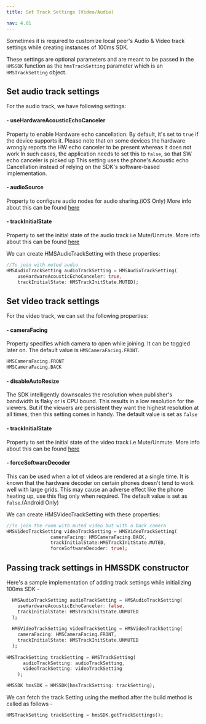 ```yaml
---
title: Set Track Settings (Video/Audio)

nav: 4.01
---
```


Sometimes it is required to customize local peer's Audio & Video track settings while creating instances of 100ms SDK.

These settings are optional parameters and are meant to be passed in the `HMSSDK` function as the `hmsTrackSetting` parameter which is an `HMSTrackSetting` object.

## Set audio track settings

For the audio track, we have following settings:

#### - useHardwareAcousticEchoCanceler

Property to enable Hardware echo cancellation. By default, it's set to `true` if the device supports it.
Please note that on some devices the hardware wrongly reports the HW echo canceler to be present whereas it does not work
In such cases, the application needs to set this to `false`, so that SW echo canceler is picked up
This setting uses the phone's Acoustic echo Cancellation instead of relying on the SDK's software-based implementation.

#### - audioSource

Property to configure audio nodes for audio sharing.(iOS Only) More info about this can be found [here](../features/audio_sharing#i-os-setup)

#### - trackInitialState

Property to set the initial state of the audio track i.e Mute/Unmute. More info about this can be found [here](../features/mute#setting-video-and-mic-off-while-joining)

We can create HMSAudioTrackSetting with these properties:
```dart 
//To join with muted audio
HMSAudioTrackSetting audioTrackSetting = HMSAudioTrackSetting(
    useHardwareAcousticEchoCanceler: true,
    trackInitialState: HMSTrackInitState.MUTED);
```

## Set video track settings 

For the video track, we can set the following properties:

#### - cameraFacing

Property specifies which camera to open while joining. It can be toggled later on. The default value is `HMSCameraFacing.FRONT`.

```dart
HMSCameraFacing.FRONT
HMSCameraFacing.BACK
```

#### - disableAutoResize

The SDK intelligently downscales the resolution when publisher's bandwidth is flaky or is CPU bound. This results in a low resolution for the viewers. But if the viewers are persistent they want the highest resolution at all times, then this setting comes in handy.
The default value is set as `false`

#### - trackInitialState

Property to set the initial state of the video track i.e Mute/Unmute. More info about this can be found [here](../features/mute#setting-video-and-mic-off-while-joining)

#### - forceSoftwareDecoder

This can be used when a lot of videos are rendered at a single time. It is known that the hardware decoder on certain phones doesn't tend to work well with large grids.
This may cause an adverse effect like the phone heating up, use this flag only when required. The default value is set as `false`.(Android Only)

We can create HMSVideoTrackSetting with these properties:

```dart
//To join the room with muted video but with a back camera
HMSVideoTrackSetting videoTrackSetting = HMSVideoTrackSetting(
                cameraFacing: HMSCameraFacing.BACK,
                trackInitialState:HMSTrackInitState.MUTED,
                forceSoftwareDecoder: true);
```

## Passing track settings in HMSSDK constructor

Here's a sample implementation of adding track settings while initializing 100ms SDK -

```dart
  HMSAudioTrackSetting audioTrackSetting = HMSAudioTrackSetting(
    useHardwareAcousticEchoCanceler: false,
    trackInitialState: HMSTrackInitState.UNMUTED
  );
  
  HMSVideoTrackSetting videoTrackSetting = HMSVideoTrackSetting(                                
    cameraFacing: HMSCameraFacing.FRONT,
    trackInitialState: HMSTrackInitState.UNMUTED
  );
  
HMSTrackSetting trackSetting = HMSTrackSetting(
      audioTrackSetting: audioTrackSetting,
      videoTrackSetting: videoTrackSetting
    );

HMSSDK hmsSDK = HMSSDK(hmsTrackSetting: trackSetting);
```

We can fetch the track Setting using the method after the build method is called as follows - 
```dart
HMSTrackSetting trackSetting = hmsSDK.getTrackSettings();
```

